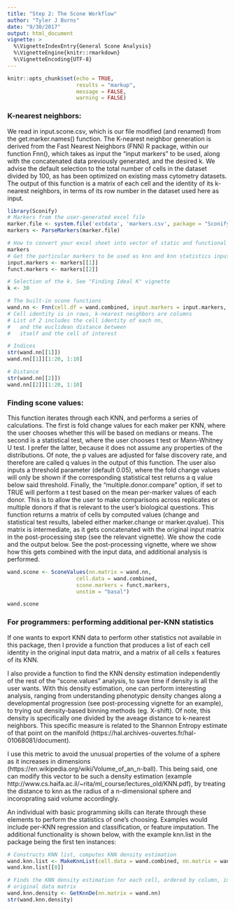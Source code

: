 ```yaml
---
title: "Step 2: The Scone Workflow"
author: "Tyler J Burns"
date: "9/30/2017"
output: html_document
vignette: >
  %\VignetteIndexEntry{General Scone Analysis}
  %\VignetteEngine{knitr::rmarkdown}
  %\VignetteEncoding{UTF-8}
---
```


```r
knitr::opts_chunk$set(echo = TRUE, 
                      results = "markup", 
                      message = FALSE, 
                      warning = FALSE)
```

### K-nearest neighbors:
We read in input.scone.csv, which is our file modified (and renamed) from the 
get.marker.names() function. The K-nearest neighbor generation is derived from 
the Fast Nearest Neighbors (FNN) R package, within our function Fnn(), which 
takes as input the “input markers” to be used, along with the concatenated data 
previously generated, and the desired k. We advise the default selection to the 
total number of cells in the dataset divided by 100, as has been optimized on 
existing mass cytometry datasets. The output of this function is a matrix of 
each cell and the identity of its k-nearest neighbors, in terms of its row 
number in the dataset used here as input. 

```r
library(Sconify)
# Markers from the user-generated excel file
marker.file <- system.file('extdata', 'markers.csv', package = "Sconify")
markers <- ParseMarkers(marker.file)

# How to convert your excel sheet into vector of static and functional markers
markers
# Get the particular markers to be used as knn and knn statistics input
input.markers <- markers[[1]]
funct.markers <- markers[[2]]

# Selection of the k. See "Finding Ideal K" vignette
k <- 30

# The built-in scone functions
wand.nn <- Fnn(cell.df = wand.combined, input.markers = input.markers, k = k)
# Cell identity is in rows, k-nearest neighbors are columns
# List of 2 includes the cell identity of each nn, 
#   and the euclidean distance between
#   itself and the cell of interest

# Indices
str(wand.nn[[1]])
wand.nn[[1]][1:20, 1:10]

# Distance
str(wand.nn[[2]])
wand.nn[[2]][1:20, 1:10]
```

### Finding scone values:

This function iterates through each KNN, and performs a series of calculations. 
The first is fold change values for each maker per KNN, where the user chooses 
whether this will be based on medians or means. The second is a statistical 
test, where the user chooses t test or Mann-Whitney U test. I prefer the 
latter, because it does not assume any properties of the distributions. Of 
note, the p values are adjusted for false discovery rate, and therefore are 
called q values in the output of this function. The user also inputs a 
threshold parameter (default 0.05), where the fold change values will only be 
shown if the corresponding statistical test returns a q value below said 
threshold. Finally, the "multiple.donor.compare" option, if set to TRUE will 
perform a t test based on the mean per-marker values of each donor. This is to 
allow the user to make comparisons across replicates or multiple donors if that 
is relevant to the user's biological questions. This function returns a matrix 
of cells by computed values (change and statistical test results, labeled 
either marker.change or marker.qvalue). This matrix is intermediate, as it gets 
concatenated with the original input matrix in the post-processing step (see 
the relevant vignette). We show the code and the output below. See the 
post-processing vignette, where we show how this gets combined with the input 
data, and additional analysis is performed. 


```r
wand.scone <- SconeValues(nn.matrix = wand.nn, 
                      cell.data = wand.combined, 
                      scone.markers = funct.markers, 
                      unstim = "basal")

wand.scone
```

### For programmers: performing additional per-KNN statistics
If one wants to export KNN data to perform other statistics not available in 
this package, then I provide a function that produces a list of each cell 
identity in the original input data matrix, and a matrix of all cells x 
features of its KNN. 

I also provide a function to find the KNN density estimation independently of 
the rest of the "scone.values" analysis, to save time if density is all the 
user wants. With this density estimation, one can perform interesting analysis, 
ranging from understanding phenotypic density changes along a developmental 
progression (see post-processing vignette for an example), to trying out 
density-based binning methods (eg. X-shift). Of note, this density is 
specifically one divided by the aveage distance to k-nearest neighbors. This 
specific measure is related to the Shannon Entropy estimate of that point on 
the manifold (https://hal.archives-ouvertes.fr/hal-01068081/document). 

I use this metric to avoid the unusual properties of the volume of a sphere as 
it increases in dimensions (https://en.wikipedia.org/wiki/Volume_of_an_n-ball). 
This being said, one can modify this vector to be such a density estimation 
(example http://www.cs.haifa.ac.il/~rita/ml_course/lectures_old/KNN.pdf), by 
treating the distance to knn as the radius of a n-dimensional sphere and 
incoroprating said volume accordingly. 

An individual with basic programming skills can iterate through these elements 
to perform the statistics of one's choosing. Examples would include per-KNN 
regression and classification, or feature imputation. The additional 
functionality is shown below, with the example knn.list in the package being 
the first ten instances: 

```r
# Constructs KNN list, computes KNN density estimation
wand.knn.list <- MakeKnnList(cell.data = wand.combined, nn.matrix = wand.nn)
wand.knn.list[[8]]

# Finds the KNN density estimation for each cell, ordered by column, in the 
# original data matrix
wand.knn.density <- GetKnnDe(nn.matrix = wand.nn)
str(wand.knn.density)
```


